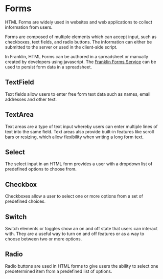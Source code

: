 
<Meta title="Docs/Developers/Forms"/>

# Forms

HTML Forms are widely used in websites and web applications to collect information from users. 

Forms are composed of multiple elements which can accept input, such as checkboxes, text fields, and radio buttons. The information can either be submitted to the server or used in the client-side script. 

In Franklin, HTML Forms can be authored in a spreadsheet or manually created by developers using javascript. The [Franklin Forms Service](https://www.hlx.live/developer/forms) can be used to persist form data in a spreadsheet.

## TextField

Text fields allow users to enter free form text data such as names, email addresses and other text.

<Story of={FormStories.TextField}/>

## TextArea

Text areas are a type of text input whereby users can enter multiple lines of text into the same field. Text areas also provide built-in features like scroll bars or resizing, which allow flexibility when writing a long form text.

<Story of={FormStories.TextArea}/>

## Select

The select input in an HTML form provides a user with a dropdown list of predefined options to choose from.

<Story of={FormStories.Select}/>

## Checkbox

Checkboxes allow a user to select one or more options from a set of predefined choices.

<Story of={FormStories.Checkbox}/>

## Switch

Switch elements or toggles show an on and off state that users can interact with. They are a useful way to turn on and off features or as a way to choose between two or more options. 

<Story of={FormStories.Switch}/>

## Radio

Radio buttons are used in HTML forms to give users the ability to select one predetermined item from a predefined list of options. 

<Story of={FormStories.Radio}/>
